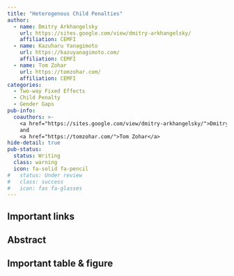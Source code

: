 ```yaml
---
title: "Heterogenous Child Penalties"
author:
  - name: Dmitry Arkhangelsky
    url: https://sites.google.com/view/dmitry-arkhangelsky/
    affiliation: CEMFI
  - name: Kazuharu Yanagimoto
    url: https://kazuyanagimoto.com/
    affiliation: CEMFI
  - name: Tom Zohar
    url: https://tomzohar.com/
    affiliation: CEMFI
categories:
  - Two-way Fixed Effects
  - Child Penalty
  - Gender Gaps
pub-info:
  coauthors: >-
    <a href="https://sites.google.com/view/dmitry-arkhangelsky/">Dmitry Arkhangelsky</a>
    and
    <a href="https://tomzohar.com/">Tom Zohar</a>
hide-detail: true
pub-status: 
  status: Writing
  class: warning
  icon: fa-solid fa-pencil
#   status: Under review
#   class: success
#   icon: fas fa-glasses
---
```


## Important links



## Abstract



## Important table & figure



